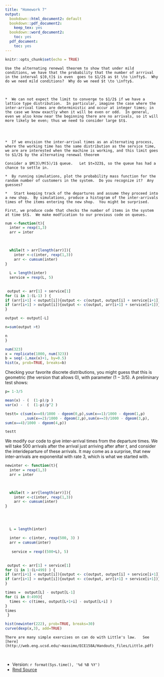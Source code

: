 ```yaml
---
title: "Homework 7"
output:
  bookdown::html_document2: default
  bookdown::pdf_document2:
    keep_tex: yes
  bookdown::word_document2:
    toc: yes
  pdf_document:
    toc: yes
---
```



```r
knitr::opts_chunk$set(echo = TRUE)
```

```exercise
Use the alternating renewal theorem to show that under mild conditions, we have that the probability that the number of arrrival in the interval $[0,t]$ is even  goes to $1/2$ as $t \to \infty$.  Why do we need mild conditions?  Why do we need $t \to \infty$.    
```

<br>


```solution



*  We can not expect the limit to converge to $1/2$ if we have a lattice type distribution.  In particular, imagine the case where the inter-arrival times are deterministic and occur at integer times; in the case we know exactly when it will be even or odd.  In general, even we also know near the beginning there are no arrivals, so it will more likely be even; thus we need to consider large $t$.  




*  If we envision the inter-arrival times as an alternating process, where the working time has the same distribution as the service time, we are are interested when the machine is working, and this limit goes to $1/2$ by the alternating renewal theorem 

```

```exercise
Consider a $M(3)/M(5)/1$ queue.   Let $t=323$, so the queue has had a chance to settle in.  

*  By running simulations, plot the probability mass function for the random number of customers in the system.  Do you recognize it?  Any guesses?

*   Start keeping track of the departures and assume they proceed into a new shop.  By simulations, produce a histogram of the inter-arrivals times of the items entering the new shop.  You might be surprised.
```  



```solution
First, we produce code that checks the number of items in the system at time $t$.  We make modfication to our previous code on queues.  
```

```r
num <-function(t){
  inter = rexp(1,3)
  arr = inter
  

  
  while(t > arr[length(arr)]){
    inter <-c(inter, rexp(1,3))
    arr <- cumsum(inter)
}
  
  L = length(inter)
  service = rexp(L, 5)
  
    
 output <- arr[1] + service[1]
for (i in 1:(L-1) ) {
if (arr[i+1] < output[i]){output <- c(output, output[i] + service[i+1])}
if (arr[i+1] > output[i]){output <- c(output, arr[i+1] + service[i+1])}
}   

output <- output[-L]

n=sum(output >t)

n
}

```

```r
num(323)
x = replicate(1000, num(323))
b = seq(-1,max(x)+1, by=0.5)
hist(x, prob=TRUE, breaks=b)
```


Checking your favorite discrete distributions, you might guess that this is geometric (the version that allows $0$), with parameter $(1- 3/5)$.  A preliminary test shows:
```r
p= 1-3/5

mean(x) - (  (1-p)/p )
var(x) -  (  (1-p)/p^2 )

testt= c(sum(x==0)/1000 - dgeom(0,p),sum(x==1)/1000 - dgeom(1,p)
         ,sum(x==2)/1000 - dgeom(2,p),sum(x==3)/1000 - dgeom(3,p),
sum(x==4)/1000 - dgeom(4,p))

testt
```

We modify our code to give inter-arrival times from the departure times.  We will take $500$ arrivals after the arrival just arriving after after $t$, and consider the interideparture of these arrivals.  It may come as a surprise, that new inter-arrivals are exponenital with rate $3$, which is what we started with.

```r
newinter <- function(t){
  inter = rexp(1,3)
  arr = inter
  

  
  while(t > arr[length(arr)]){
    inter <-c(inter, rexp(1,3))
    arr <- cumsum(inter)
}
  
  
  
  
  L = length(inter)
 
  inter <- c(inter, rexp(500, 3) )
  arr = cumsum(inter)
  
   service = rexp((500+L), 5)
  
    
 output <- arr[1] + service[1]
for (i in 1:(L+499) ) {
if (arr[i+1] < output[i]){output <- c(output, output[i] + service[i+1])}
if (arr[i+1] > output[i]){output <- c(output, arr[i+1] + service[i+1])}
}   

times =  output[L] - output[L-1]
for (i in 0:499){
  times <- c(times, output[L+1+i] - output[L+i] )
}
times
 }
```

```r
hist(newinter(222), prob=TRUE, breaks=30)
curve(dexp(x,3), add=TRUE)

```






```exercise
There are many simple exercises on can do with Little's law.   See [here](http://web.eng.ucsd.edu/~massimo/ECE158A/Handouts_files/Little.pdf)
```


<br>

*  Version: `r format(Sys.time(), '%d %B %Y')`
* [Rmd Source](https://tsoo-math.github.io/ucl/QHW7-sols.Rmd)

